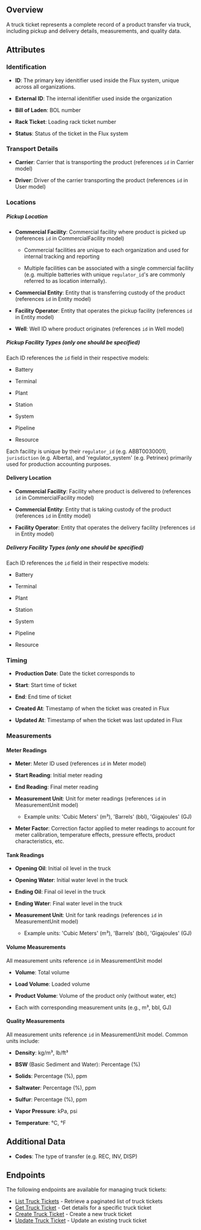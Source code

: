## Overview

A truck ticket represents a complete record of a product transfer via truck, including pickup and delivery details, measurements, and quality data.

## Attributes

### Identification 

* **ID**: The primary key idenitifier used inside the Flux system, unique across all organizations.

* **External ID**: The internal idenitifier used inside the organization

* **Bill of Laden**: BOL number

* **Rack Ticket**: Loading rack ticket number

* **Status**: Status of the ticket in the Flux system

### Transport Details

* **Carrier**: Carrier that is transporting the product (references `id` in Carrier model)

* **Driver**: Driver of the carrier transporting the product (references `id` in User model)

### Locations

##### Pickup Location

* **Commercial Facility**: Commercial facility where product is picked up (references `id` in CommercialFacility model)

  * Commercial facilities are unique to each organization and used for internal tracking and reporting

  * Multiple facilities can be associated with a single commercial facility (e.g. multiple batteries with unique `regulator_id`'s are commonly referred to as location internally).

* **Commercial Entity**: Entity that is transferring custody of the product (references `id` in Entity model)

* **Facility Operator**: Entity that operates the pickup facility (references `id` in Entity model)

* **Well**: Well ID where product originates (references `id` in Well model)

##### Pickup Facility Types (only one should be specified)

Each ID references the `id` field in their respective models:

* Battery

* Terminal

* Plant

* Station

* System

* Pipeline

* Resource

Each facility is unique by their `regulator_id` (e.g. ABBT0030001), `jurisdiction` (e.g. Alberta), and 'regulator\_system' (e.g. Petrinex) primarily used for production accounting purposes.

#### Delivery Location

* **Commercial Facility**: Facility where product is delivered to (references `id` in CommercialFacility model)

* **Commercial Entity**: Entity that is taking custody of the product (references `id` in Entity model)

* **Facility Operator**: Entity that operates the delivery facility (references `id` in Entity model)

##### Delivery Facility Types (only one should be specified)

Each ID references the `id` field in their respective models:

* Battery

* Terminal

* Plant

* Station

* System

* Pipeline

* Resource

### Timing

* **Production Date**: Date the ticket corresponds to

* **Start**: Start time of ticket

* **End**: End time of ticket

* **Created At**: Timestamp of when the ticket was created in Flux

* **Updated At**: Timestamp of when the ticket was last updated in Flux

### Measurements

#### Meter Readings

* **Meter**: Meter ID used (references `id` in Meter model)

* **Start Reading**: Initial meter reading

* **End Reading**: Final meter reading

* **Measurement Unit**: Unit for meter readings (references `id` in MeasurementUnit model)

  * Example units: 'Cubic Meters' (m³), 'Barrels' (bbl), 'Gigajoules' (GJ)

* **Meter Factor**: Correction factor applied to meter readings to account for meter calibration, temperature effects, pressure effects, product characteristics, etc.

#### Tank Readings

* **Opening Oil**: Initial oil level in the truck

* **Opening Water**: Initial water level in the truck

* **Ending Oil**: Final oil level in the truck

* **Ending Water**: Final water level in the truck

* **Measurement Unit**: Unit for tank readings (references `id` in MeasurementUnit model)

  * Example units: 'Cubic Meters' (m³), 'Barrels' (bbl), 'Gigajoules' (GJ)

#### Volume Measurements

All measurement units reference `id` in MeasurementUnit model

* **Volume**: Total volume

* **Load Volume**: Loaded volume

* **Product Volume**: Volume of the product only (without water, etc)

* Each with corresponding measurement units (e.g., m³, bbl, GJ)

#### Quality Measurements

All measurement units reference `id` in MeasurementUnit model. Common units include:

* **Density**: kg/m³, lb/ft³

* **BSW** (Basic Sediment and Water): Percentage (%)

* **Solids**: Percentage (%), ppm

* **Saltwater**: Percentage (%), ppm

* **Sulfur**: Percentage (%), ppm

* **Vapor Pressure**: kPa, psi

* **Temperature**: °C, °F

## Additional Data

* **Codes**: The type of transfer (e.g. REC, INV, DISP)

## Endpoints
The following endpoints are available for managing truck tickets:

- [List Truck Tickets](/api-reference/volumes/list-truck-ticket) - Retrieve a paginated list of truck tickets
- [Get Truck Ticket](/api-reference/volumes/get-truck-ticket) - Get details for a specific truck ticket
- [Create Truck Ticket](/api-reference/volumes/create-truck-ticket) - Create a new truck ticket
- [Update Truck Ticket](/api-reference/volumes/update-truck-ticket) - Update an existing truck ticket